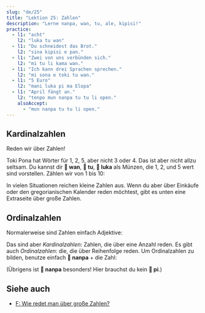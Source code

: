 ```yaml
---
slug: "de/25"
title: "Lektion 25: Zahlen"
description: "Lerne nanpa, wan, tu, ale, kipisi!"
practice:
  - l1: "acht"
    l2: "luka tu wan"
  - l1: "Du schneidest das Brot."
    l2: "sina kipisi e pan."
  - l1: "Zwei von uns verbünden sich."
    l2: "mi tu li kama wan."
  - l1: "Ich kann drei Sprachen sprechen."
    l2: "mi sona e toki tu wan."
  - l1: "5 Euro"
    l2: "mani luka pi ma Elopa"
  - l1: "April fängt an."
    l2: "tenpo mun nanpa tu tu li open."
    alsoAccept:
      - "mun nanpa tu tu li open."
---
```



## Kardinalzahlen

Reden wir über Zahlen!

<List>
  <Word sl="wan" m="eins, vereint" />
  <Word sl="tu" m="zwei, getrennt" />
  <Word sl="luka" m="fünf, Hand" />
  <Word sl="mute" m="viel" />
  <Word sl="ale" m="alles, jedes" />
  <Word sl="kipisi" m="Stück, Teil, teilen" />
</List>

Toki Pona hat Wörter für 1, 2, 5, aber nicht 3 oder 4. Das ist aber nicht allzu seltsam. Du kannst dir **󱥳 wan**, **󱥮 tu**, **󱤭 luka** als Münzen, die 1, 2, und 5 wert sind vorstellen. Zählen wir von 1 bis 10:

<List>
    <Word sl="wan" m="eins" />
    <Word sl="tu" m="zwei" />
    <Word sl="tu wan" m="drei" />
    <Word sl="tu tu" m="vier" />
    <Word sl="luka" m="fünf" />
    <Word sl="luka wan" m="sechs" />
    <Word sl="luka tu" m="sieben" />
    <Word sl="luka tu wan" m="acht" />
    <Word sl="luka tu tu" m="neun" />
    <Word sl="luka luka" m="zehn" />
</List>

In vielen Situationen reichen kleine Zahlen aus. Wenn du aber über Einkäufe oder den gregorianischen Kalender reden möchtest, gibt es unten eine Extraseite über große Zahlen.

## Ordinalzahlen

Normalerweise sind Zahlen einfach Adjektive:

<List>
    <Word sl="kala wan" m="ein Fisch" />
    <Word sl="soko tu tu" m="vier Pilze" />
    <Word sl="mun luka" m="fünf Monate" />
</List>

Das sind aber *Kardinalzahlen*: Zahlen, die über eine Anzahl reden. Es gibt auch *Ordinalzahlen*: die, die über Reihenfolge reden. Um Ordinalzahlen zu bilden, benutze einfach **󱤽 nanpa** + die Zahl:

<List>
    <Word sl="nanpa" m="Zahl, der ...-te" />
    <Word sl="kala nanpa wan" m="der erste Fisch" />
    <Word sl="soko nanpa tu tu" m="der vierte Pilz" />
    <Word sl="mun nanpa luka" m="der fünfte Monat" />
</List>

(Übrigens ist **󱤽 nanpa** besonders! Hier brauchst du kein **󱥍 pi**.)

<Practice exercises={frontmatter.practice} client:load />

## Siehe auch
* [F: Wie redet man über große Zahlen?](/de/large-numbers/)
